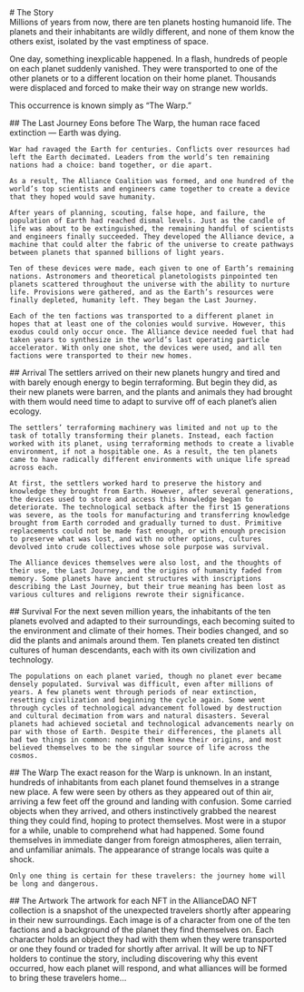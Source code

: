 
<div className={`${styles.content__wrapper} ${styles.story}`}>
  # The Story

  <div className={styles.section}>
  Millions of years from now, there are ten planets hosting humanoid life. The planets and their inhabitants are wildly different, and none of them know the others exist, isolated by the vast emptiness of space.

  One day, something inexplicable happened. In a flash, hundreds of people on each planet suddenly vanished. They were transported to one of the other planets or to a different location on their home planet. Thousands were displaced and forced to make their way on strange new worlds.

  This occurrence is known simply as “The Warp.”
  </div>

  <div className={styles.section}>
    ## The Last Journey
    Eons before The Warp, the human race faced extinction — Earth was dying.

    War had ravaged the Earth for centuries. Conflicts over resources had left the Earth decimated. Leaders from the world’s ten remaining nations had a choice: band together, or die apart.

    As a result, The Alliance Coalition was formed, and one hundred of the world’s top scientists and engineers came together to create a device that they hoped would save humanity.

    After years of planning, scouting, false hope, and failure, the population of Earth had reached dismal levels. Just as the candle of life was about to be extinguished, the remaining handful of scientists and engineers finally succeeded. They developed the Alliance device, a machine that could alter the fabric of the universe to create pathways between planets that spanned billions of light years.

    Ten of these devices were made, each given to one of Earth’s remaining nations. Astronomers and theoretical planetologists pinpointed ten planets scattered throughout the universe with the ability to nurture life. Provisions were gathered, and as the Earth’s resources were finally depleted, humanity left. They began the Last Journey.

    Each of the ten factions was transported to a different planet in hopes that at least one of the colonies would survive. However, this exodus could only occur once. The Alliance device needed fuel that had taken years to synthesize in the world’s last operating particle accelerator. With only one shot, the devices were used, and all ten factions were transported to their new homes.
  </div>

  <div className={styles.section}>
    ## Arrival
    The settlers arrived on their new planets hungry and tired and with barely enough energy to begin terraforming. But begin they did, as their new planets were barren, and the plants and animals they had brought with them would need time to adapt to survive off of each planet’s alien ecology.

    The settlers’ terraforming machinery was limited and not up to the task of totally transforming their planets. Instead, each faction worked with its planet, using terraforming methods to create a livable environment, if not a hospitable one. As a result, the ten planets came to have radically different environments with unique life spread across each.

    At first, the settlers worked hard to preserve the history and knowledge they brought from Earth. However, after several generations, the devices used to store and access this knowledge began to deteriorate. The technological setback after the first 15 generations was severe, as the tools for manufacturing and transferring knowledge brought from Earth corroded and gradually turned to dust. Primitive replacements could not be made fast enough, or with enough precision to preserve what was lost, and with no other options, cultures devolved into crude collectives whose sole purpose was survival.

    The Alliance devices themselves were also lost, and the thoughts of their use, the Last Journey, and the origins of humanity faded from memory. Some planets have ancient structures with inscriptions describing the Last Journey, but their true meaning has been lost as various cultures and religions rewrote their significance.
  </div>

  <div className={styles.section}>
    ## Survival
    For the next seven million years, the inhabitants of the ten planets evolved and adapted to their surroundings, each becoming suited to the environment and climate of their homes. Their bodies changed, and so did the plants and animals around them. Ten planets created ten distinct cultures of human descendants, each with its own civilization and technology.

    The populations on each planet varied, though no planet ever became densely populated. Survival was difficult, even after millions of years. A few planets went through periods of near extinction, resetting civilization and beginning the cycle again. Some went through cycles of technological advancement followed by destruction and cultural decimation from wars and natural disasters. Several planets had achieved societal and technological advancements nearly on par with those of Earth. Despite their differences, the planets all had two things in common: none of them knew their origins, and most believed themselves to be the singular source of life across the cosmos.
  </div>

  <div className={styles.section}>
    ## The Warp
    The exact reason for the Warp is unknown. In an instant, hundreds of inhabitants from each planet found themselves in a strange new place. A few were seen by others as they appeared out of thin air, arriving a few feet off the ground and landing with confusion. Some carried objects when they arrived, and others instinctively grabbed the nearest thing they could find, hoping to protect themselves. Most were in a stupor for a while, unable to comprehend what had happened. Some found themselves in immediate danger from foreign atmospheres, alien terrain, and unfamiliar animals. The appearance of strange locals was quite a shock.

    Only one thing is certain for these travelers: the journey home will be long and dangerous.
  </div>

  <div className={styles.section}>
    ## The Artwork
    The artwork for each NFT in the AllianceDAO NFT collection is a snapshot of the unexpected travelers shortly after appearing in their new surroundings. Each image is of a character from one of the ten factions and a background of the planet they find themselves on. Each character holds an object they had with them when they were transported or one they found or traded for shortly after arrival. It will be up to NFT holders to continue the story, including discovering why this event occurred, how each planet will respond, and what alliances will be formed to bring these travelers home…
  </div>

</div>
